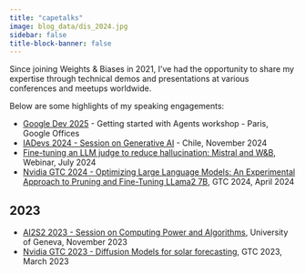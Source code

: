 ```yaml
---
title: "capetalks"
image: blog_data/dis_2024.jpg
sidebar: false
title-block-banner: false
---
```


Since joining Weights & Biases in 2021, I've had the opportunity to share my expertise through technical demos and presentations at various conferences and meetups worldwide.

Below are some highlights of my speaking engagements:

- [Google Dev 2025](https://wandb.ai/site/resources/events/mastering-genai-applications-hands-on-workshop-with-google-and-weights-biases-paris/) - Getting started with Agents workshop - Paris, Google Offices
- [IADevs 2024 - Session on Generative AI](https://www.youtube.com/live/bbMi6UxbfM4) - Chile, November 2024
- [Fine-tuning an LLM judge to reduce hallucination: Mistral and W&B](https://www.youtube.com/watch?v=VBbq7NPWzlo&t=2s), Webinar, July 2024
- [Nvidia GTC 2024 - Optimizing Large Language Models: An Experimental Approach to Pruning and Fine-Tuning LLama2 7B](https://www.nvidia.com/en-us/on-demand/session/gtc24-s62348/), GTC 2024, April 2024

## 2023

- [AI2S2 2023 - Session on Computing Power and Algorithms](https://www.youtube.com/watch?v=sv342FkfYzY), University of Geneva, November 2023
- [Nvidia GTC 2023 - Diffusion Models for solar forecasting](https://wandb.ai/capecape/ddpm_clouds/reports/GTC-Diffusion-on-the-Clouds--VmlldzozNzQ1OTkz), GTC 2023, March 2023

